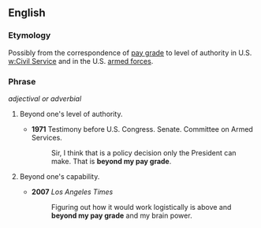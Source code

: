 ==English==

===Etymology===
Possibly from the correspondence of [[pay grade]] to level of authority in U.S. [[w:Civil Service]] and in the U.S. [[armed forces]].

===Phrase===
{{infl|en|Phrasebook|head=[[beyond]] [[my]] [[pay]] [[grade]]}}  ''adjectival or adverbial''

# {{idiom}} Beyond one's level of authority.
#*'''1971''' Testimony before U.S. Congress. Senate. Committee on Armed Services.
#*:Sir, I think that is a policy decision only the President can make. That is '''beyond my pay grade'''. 
# {{idiom}} Beyond one's capability.
#*'''2007''' ''Los Angeles Times''
#*:Figuring out how it would work logistically is above and '''beyond my pay grade''' and my brain power.